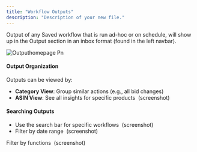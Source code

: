 ```yaml
---
title: "Workflow Outputs"
description: "Description of your new file."
---
```


Output of any Saved workflow that is run ad-hoc or on schedule, will show up in the Output section in an inbox format (found in the left navbar).

![Outputhomepage Pn](/images/Outputhomepage.png)

#### **Output Organization**

Outputs can be viewed by:

- **Category View**: Group similar actions (e.g., all bid changes)
- **ASIN View**: See all insights for specific products  (screenshot)

#### **Searching Outputs**

- Use the search bar for specific workflows  (screenshot)
- Filter by date range  (screenshot)

Filter by functions  (screenshot)